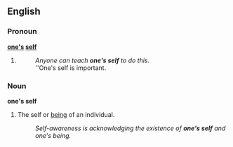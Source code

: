 ==English==

===Pronoun===
'''[[one's]] [[self]]'''

# {{dated}} {{alternative spelling of|oneself}}
#:''Anyone can teach '''one's self''' to do this.''
#:''One's self is important.

===Noun===

'''one's self'''

# The self or [[being]] of an individual.
#:''Self-awareness is acknowledging the existence of '''one's self''' and one's being.''